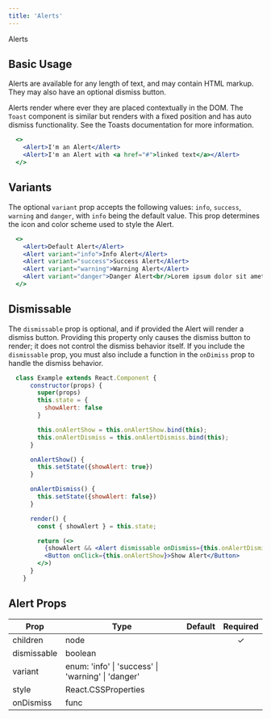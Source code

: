 ```yaml
---
title: 'Alerts'
---
```



<DocsHeading to="/design/alerts/" type="design">
  Alerts
</DocsHeading>

## Basic Usage
Alerts are available for any length of text, and may contain HTML markup.  They may also have an optional dismiss button.

Alerts render where ever they are placed contextually in the DOM. The `Toast` component is similar but renders with a fixed position and has auto dismiss functionality.
See the <Link to="/api/toast/">Toasts documentation</Link> for more information.

```.jsx
  <>
    <Alert>I'm an Alert</Alert>
    <Alert>I'm an Alert with <a href="#">linked text</a></Alert>
  </>
```

## Variants

The optional `variant` prop accepts the following values: `info`, `success`, `warning` and `danger`, with `info` being the default value.
This prop determines the icon and color scheme used to style the Alert.

```.jsx
  <>
    <Alert>Default Alert</Alert>
    <Alert variant="info">Info Alert</Alert>
    <Alert variant="success">Success Alert</Alert>
    <Alert variant="warning">Warning Alert</Alert>
    <Alert variant="danger">Danger Alert<br/>Lorem ipsum dolor sit amet, consectetur adipiscing elit, sed do eiusmod tempor incididunt ut labore et dolore magna aliqua. Ut enim ad minim veniam, quis nostrud exercitation ullamco laboris nisi ut aliquip ex ea commodo consequat.</Alert>
  </>
```

## Dismissable

The `dismissable` prop is optional, and if provided the Alert will render a dismiss button.
Providing this property only causes the dismiss button to render; it does not control the dismiss behavior itself. If you include the `dismissable` prop,
you must also include a function in the `onDimiss` prop to handle the dismiss behavior.


```.jsx
  class Example extends React.Component {
      constructor(props) {
        super(props)
        this.state = {
          showAlert: false
        }

        this.onAlertShow = this.onAlertShow.bind(this);
        this.onAlertDismiss = this.onAlertDismiss.bind(this);
      }

      onAlertShow() {
        this.setState({showAlert: true})
      }

      onAlertDismiss() {
        this.setState({showAlert: false})
      }

      render() {
        const { showAlert } = this.state;

        return (<>
          {showAlert && <Alert dismissable onDismiss={this.onAlertDismiss}>Dismiss Me<br/>Lorem ipsum dolor sit amet, consectetur adipiscing elit, sed do eiusmod tempor incididunt ut labore et dolore magna aliqua. Ut enim ad minim veniam, quis nostrud exercitation ullamco laboris nisi ut aliquip ex ea commodo consequat.</Alert>}
          <Button onClick={this.onAlertShow}>Show Alert</Button>
        </>)
      }
    }
```

## Alert Props

| Prop        | Type                                                           | Default | Required |
| ----------- | -------------------------------------------------------------- | ------- | :------: |
| children    | node                                                           |         | &#10003; |
| dismissable | boolean                                                        |         |          |
| variant     | enum: 'info' &#124; 'success' &#124; 'warning' &#124; 'danger' |         |
| style       | React.CSSProperties                                            |         |
| onDismiss   | func                                                           |         |
